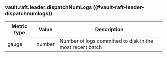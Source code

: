 ### vault.raft.leader.dispatchNumLogs ((#vault-raft-leader-dispatchnumlogs))

Metric type | Value   | Description
----------- | ------- | -----------
gauge       | number  | Number of logs committed to disk in the most recent batch